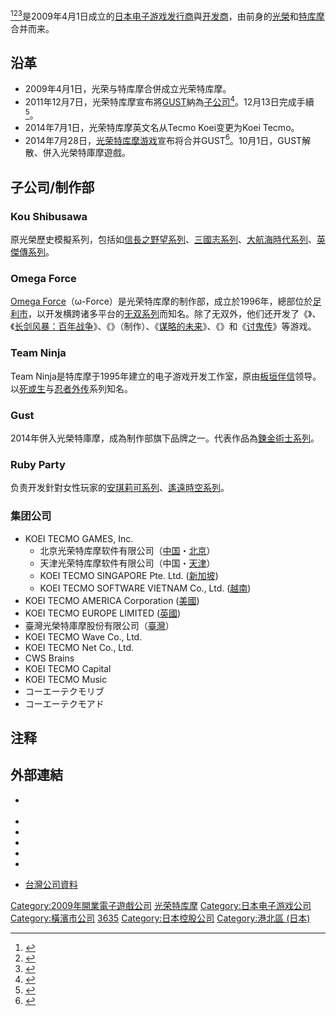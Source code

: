 {{NoteTA
| G1=Games
}}
{{Infobox Company
| company_name=光荣特库摩控股株式会社
| company_name_en=Koei Tecmo Holdings Co., Ltd.
| company_logo=File:Koei Tecmo Holdings logo 20090401.svg
| image = File:Koei Tecmo headquarters -01.jpg
| image_caption = 光榮特庫摩總部
| company_type=[[上市公司|上市公司]]、[[控股公司|控股公司]]
| native_name=コーエーテクモホールディングス株式会社
| native_name_lang=ja
| company_slogan=
| market_information={{tyo|3635}}
| abbreviated_name=
| predecessor=[[光榮|光榮]]<br/>[[特庫摩|特庫摩]]
| foundation=2009年4月1日
| location=[[日本|日本]][[神奈川縣|神奈川縣]][[橫濱市|橫濱市]][[港北區_(日本)|港北區]]箕輪町一丁目18番12號
| area_served=
| telephone_no=
| key_people=代表取締役会長：[[襟川惠子|襟川惠子]]<br>代表取締役社長：[[襟川陽一|襟川陽一]]
| industry=[[电子游戏|电子游戏]]
| products=
| services=
| capital=150亿[[日圆|日圆]]
| revenue=
| operating_income=
| profit=
| market_value=
| num_employees=
| P/E ratio=
| earnings per share=
| Net asset value=
| accounting_period=
| parent=
| major_shareholder=
| divisions=
| subsid=[[光榮特庫摩遊戲|光榮特庫摩遊戲]]<br>[[光榮特庫摩Wave|光榮特庫摩Wave]]<br>光榮特庫摩網路<br>光榮特庫摩資本<br>光榮特庫摩音樂<br>Tecmo Koei America Corporation<br>Tecmo Koei Europe Limited<br>[[台灣光榮特庫摩股份有限公司|台灣光榮特庫摩股份有限公司]]<br>CWS Brains
| homepage={{URL|http://www.koeitecmo.co.jp/}}
| footnotes=
}}
{{vgname2|光荣特库摩控股株式会社|ja=コーエーテクモホールディングス|en=Koei Tecmo Holdings}}<ref>{{cite web | title=コーエーテクモホールディングス株式会社の設立に関するお知らせ | url=http://www.koei.co.jp/html/press/pdfs/20090401-1.pdf | language=ja | date=2009-04-01 | accessdate=2009-04-03 | deadurl=yes | archiveurl=https://web.archive.org/web/20090419060832/http://www.koei.co.jp/html/press/pdfs/20090401-1.pdf | archivedate=2009-04-19 }}</ref><ref>{{cite web | title=Bloomberg.com Personal Finance | url=http://www.bloomberg.com/apps/quote?ticker=3635:JP | date=2009-04-01 | accessdate=2009-04-03 | archive-date=2011-12-27 | archive-url=https://web.archive.org/web/20111227104303/http://www.bloomberg.com/apps/quote?ticker=3635:JP | dead-url=no }}</ref><ref>{{cite web | title=東証 : －コーエーテクモホールディングス株式会社－ | url=http://www.tse.or.jp/listing/new/200904/4tecmo%20koei.html | date=2009-04-01 | accessdate=2009-04-03 | language=ja }}{{dead link|date=2017年11月 |bot=InternetArchiveBot |fix-attempted=yes }}</ref>是2009年4月1日成立的[[日本|日本]][[电子游戏发行商|电子游戏发行商]]與[[电子游戏开发商|开发商]]，由前身的[[光榮|光榮]]和[[特库摩|特库摩]]合并而来。

== 沿革 ==
* 2009年4月1日，光荣与特库摩合併成立光荣特库摩。
* 2011年12月7日，光荣特库摩宣布將[[GUST|GUST]]納為[[子公司|子公司]]<ref>{{PDFlink|[http://www.koeitecmo.co.jp/php/pdf/news_20111207.pdf 株式会社ガストの株式取得（子会社化）に関するお知らせ]}}</ref>。12月13日完成手續<ref>{{Cite web |url=http://www.gust.jp/ |title=株式会社ガスト |accessdate=2015-01-29 |archive-date=2012-01-07 |archive-url=https://web.archive.org/web/20120107104824/http://www.gust.jp/ |dead-url=no }}</ref>。
* 2014年7月1日，光荣特库摩英文名从Tecmo Koei变更为Koei Tecmo。
* 2014年7月28日，[[光荣特库摩游戏|光荣特库摩游戏]]宣布将合并GUST<ref>{{cite web | title=コーエーテクモゲームスとガスト 合併のお知らせ | url=http://www.koeitecmo.co.jp/php/pdf/news_20140728_02.pdf | language=ja | date=2014-07-28 | accessdate=2014-07-28 | archive-date=2014-07-28 | archive-url=https://web.archive.org/web/20140728150236/http://www.koeitecmo.co.jp/php/pdf/news_20140728_02.pdf | dead-url=yes }}</ref>。10月1日，GUST解散、併入光榮特庫摩遊戲。

== 子公司/制作部 ==

=== Kou Shibusawa ===
{{main|澀澤光}}

原光榮歷史模擬系列，包括如[[信長之野望系列|信長之野望系列]]、[[三國志系列|三國志系列]]、[[大航海時代系列|大航海時代系列]]、[[英傑傳系列|英傑傳系列]]。

=== Omega Force ===
{{main|Omega Force}}

[[Omega_Force|Omega Force]]（ω-Force）是光荣特库摩的制作部，成立於1996年，總部位於[[足利市|足利市]]，以开发横跨诸多平台的[[无双系列|无双系列]]而知名。除了无双外，他们还开发了《{{le|军马|Destrega}}》、《[[长剑风暴：百年战争|长剑风暴：百年战争]]》、《{{le|致命惯性|Fatal Inertia}}》（制作）、《[[谋略的未来|谋略的未来]]》、《{{le|三位一体 龙士传说 零|Trinity: Souls of Zill O’ll}}》和《[[讨鬼传|讨鬼传]]》等游戏。

=== Team Ninja ===
{{main article|Team Ninja}}

Team Ninja是特库摩于1995年建立的电子游戏开发工作室，原由[[板垣伴信|板垣伴信]]领导。以[[死或生系列|死或生]]与[[忍者外传系列|忍者外传]]系列知名。

=== Gust ===
{{main article|Gust}}

2014年併入光榮特庫摩，成為制作部旗下品牌之一。代表作品為[[鍊金術士系列|鍊金術士系列]]。

=== Ruby Party ===
负责开发針對女性玩家的[[安琪莉可系列|安琪莉可系列]]、[[遙遠時空系列|遙遠時空系列]]。

=== 集团公司 ===
* KOEI TECMO GAMES, Inc.
** 北京光荣特库摩软件有限公司（[[中国|中国]]・[[北京|北京]]）
** 天津光荣特库摩软件有限公司（中国・[[天津|天津]]）
** KOEI TECMO SINGAPORE Pte. Ltd. ([[新加坡|新加坡]])
** KOEI TECMO SOFTWARE VIETNAM Co., Ltd. ([[越南|越南]])
* KOEI TECMO AMERICA Corporation ([[美國|美國]])
* KOEI TECMO EUROPE LIMITED ([[英國|英國]])
* 臺灣光榮特庫摩股份有限公司（[[臺灣|臺灣]]）
* KOEI TECMO Wave Co., Ltd.
* KOEI TECMO Net Co., Ltd.
* CWS Brains
* KOEI TECMO Capital
* KOEI TECMO Music
* コーエーテクモリブ
* コーエーテクモアド

== 注释 ==
{{reflist}}

== 外部連結 ==
{{commons category}}
* {{ja}} {{Official website|http://www.koeitecmo.co.jp/}}
* {{Official websites|GameCity官網|https://www.gamecity.ne.jp/|日本|https://www.gamecity.com.tw/|台灣|https://www.koeitecmoamerica.com/|美國|https://www.koeitecmoeurope.com/|歐洲|http://www.gamecity.net.cn/|中國大陆}}
* {{YouTube|user=KOEITECMOofficial|日本 Koei Tecmo}}
* {{YouTube|channel=UCD9chutvV9AZ3Fc-5VGS0Tg|台灣 Koei Tecmo}}
* {{YouTube|user=TecmoKoeiAmerica|美國 Koei Tecmo}}
* {{YouTube|user=MyKOEITV|歐洲 Koei Tecmo}}
* {{zh-tw}} [http://company.g0v.ronny.tw/id/12663165 台灣公司資料] {{Wayback|url=http://company.g0v.ronny.tw/id/12663165 |date=20211110032337 }}

{{光荣特库摩}}
{{主要電子遊戲公司}}
{{Portal bar|日本|企業|電子遊戲}}

{{DEFAULTSORT:Tecmo Koei Holdings}}
[[Category:2009年開業電子遊戲公司|Category:2009年開業電子遊戲公司]]
[[Category:光荣特库摩|]]
[[Category:日本电子游戏公司|Category:日本电子游戏公司]]
[[Category:橫濱市公司|Category:橫濱市公司]]
[[Category:東京證券交易所上市公司|3635]]
[[Category:日本控股公司|Category:日本控股公司]]
[[Category:港北區_(日本)|Category:港北區 (日本)]]